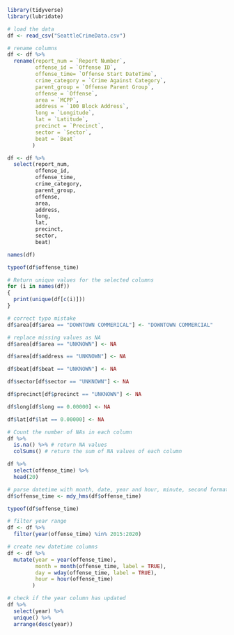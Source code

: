 
```{r, message=FALSE}
library(tidyverse)
library(lubridate)
```


```{r, message = FALSE}
# load the data
df <- read_csv("SeattleCrimeData.csv")
```


```{r, message = FALSE}
# rename columns
df <- df %>% 
  rename(report_num = `Report Number`,
         offense_id = `Offense ID`,
         offense_time= `Offense Start DateTime`,
         crime_category = `Crime Against Category`,
         parent_group = `Offense Parent Group`,
         offense = `Offense`, 
         area = `MCPP`,
         address = `100 Block Address`,
         long = `Longitude`,
         lat = `Latitude`,
         precinct = `Precinct`,
         sector = `Sector`, 
         beat = `Beat`
        )
```


```{r, message = FALSE}
df <- df %>%
  select(report_num,
         offense_id,
         offense_time,
         crime_category,
         parent_group,
         offense,
         area,
         address,
         long,
         lat,
         precinct,
         sector, 
         beat)
```


```{r, message = FALSE}
names(df)
```

```{r, message = FALSE}
typeof(df$offense_time)
```


```{r, message = FALSE}
# Return unique values for the selected columns
for (i in names(df))
{
  print(unique(df[c(i)]))
}
```



```{r, message = FALSE}
# correct typo mistake
df$area[df$area == "DOWNTOWN COMMERICAL"] <- "DOWNTOWN COMMERCIAL"

# replace missing values as NA 
df$area[df$area == "UNKNOWN"] <- NA

df$area[df$address == "UNKNOWN"] <- NA

df$beat[df$beat == "UNKNOWN"] <- NA

df$sector[df$sector == "UNKNOWN"] <- NA

df$precinct[df$precinct == "UNKNOWN"] <- NA

df$long[df$long == 0.00000] <- NA

df$lat[df$lat == 0.00000] <- NA
```



```{r}
# Count the number of NAs in each column
df %>% 
  is.na() %>% # return NA values 
  colSums() # return the sum of NA values of each column
```


```{r, message = FALSE}
df %>% 
  select(offense_time) %>% 
  head(20)
```


```{r, message = FALSE}
# parse datetime with month, date, year and hour, minute, second format
df$offense_time <- mdy_hms(df$offense_time)
```


```{r, message = FALSE}
typeof(df$offense_time)
```


```{r, message = FALSE}
# filter year range 
df <- df %>% 
  filter(year(offense_time) %in% 2015:2020) 
```


```{r, message = FALSE}
# create new datetime columns
df <- df %>% 
  mutate(year = year(offense_time), 
         month = month(offense_time, label = TRUE), 
         day = wday(offense_time, label = TRUE),
         hour = hour(offense_time)
        )
```


```{r}
# check if the year column has updated 
df %>% 
  select(year) %>% 
  unique() %>% 
  arrange(desc(year))
```